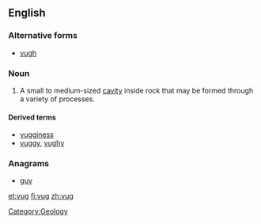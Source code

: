 ==English==
{{wikipedia}}
===Alternative forms===
* [[vugh]]

===Noun===
{{en-noun}}

# A small to medium-sized [[cavity]] inside rock that may be formed through a variety of processes.

====Derived terms====
* [[vugginess]]
* [[vuggy]], [[vughy]]

===Anagrams===
* [[guv#English|guv]] 

[[Category:Geology]]

[[et:vug]]
[[fi:vug]]
[[zh:vug]]